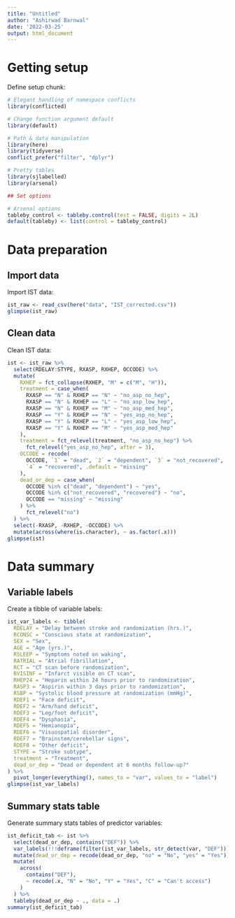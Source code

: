 ```yaml
---
title: "Untitled"
author: "Ashirwad Barnwal"
date: '2022-03-25'
output: html_document
---
```


# Getting setup
Define setup chunk:

```r
# Elegant handling of namespace conflicts
library(conflicted)

# Change function argument default
library(default)

# Path & data manipulation
library(here)
library(tidyverse)
conflict_prefer("filter", "dplyr")

# Pretty tables
library(sjlabelled)
library(arsenal)

## Set options

# Arsenal options
tableby_control <- tableby.control(test = FALSE, digits = 2L)
default(tableby) <- list(control = tableby_control)
```

# Data preparation

## Import data
Import IST data:

```r
ist_raw <- read_csv(here("data", "IST_corrected.csv"))
glimpse(ist_raw)
```

## Clean data
Clean IST data:

```r
ist <- ist_raw %>%
  select(RDELAY:STYPE, RXASP, RXHEP, OCCODE) %>%
  mutate(
    RXHEP = fct_collapse(RXHEP, "M" = c("M", "H")),
    treatment = case_when(
      RXASP == "N" & RXHEP == "N" ~ "no_asp_no_hep",
      RXASP == "N" & RXHEP == "L" ~ "no_asp_low_hep",
      RXASP == "N" & RXHEP == "M" ~ "no_asp_med_hep",
      RXASP == "Y" & RXHEP == "N" ~ "yes_asp_no_hep",
      RXASP == "Y" & RXHEP == "L" ~ "yes_asp_low_hep",
      RXASP == "Y" & RXHEP == "M" ~ "yes_asp_med_hep"
    ),
    treatment = fct_relevel(treatment, "no_asp_no_hep") %>%
      fct_relevel("yes_asp_no_hep", after = 3),
    OCCODE = recode(
      OCCODE, `1` = "dead", `2` = "dependent", `3` = "not_recovered", 
      `4` = "recovered", .default = "missing"
    ),
    dead_or_dep = case_when(
      OCCODE %in% c("dead", "dependent") ~ "yes",
      OCCODE %in% c("not_recovered", "recovered") ~ "no",
      OCCODE == "missing" ~ "missing"
    ) %>% 
      fct_relevel("no")
  ) %>%
  select(-RXASP, -RXHEP, -OCCODE) %>%
  mutate(across(where(is.character), ~ as.factor(.x)))
glimpse(ist)
```

# Data summary

## Variable labels
Create a tibble of variable labels:

```r
ist_var_labels <- tibble(
  RDELAY = "Delay between stroke and randomization (hrs.)",
  RCONSC = "Conscious state at randomization",
  SEX = "Sex",
  AGE = "Age (yrs.)",
  RSLEEP = "Symptoms noted on waking",
  RATRIAL = "Atrial fibrillation",
  RCT = "CT scan before randomization",
  RVISINF = "Infarct visible on CT scan",
  RHEP24 = "Heparin within 24 hours prior to randomization",
  RASP3 = "Aspirin within 3 days prior to randomization",
  RSBP = "Systolic blood pressure at randomization (mmHg)",
  RDEF1 = "Face deficit",
  RDEF2 = "Arm/hand deficit",
  RDEF3 = "Leg/foot deficit",
  RDEF4 = "Dysphasia",
  RDEF5 = "Hemianopia",
  RDEF6 = "Visuospatial disorder",
  RDEF7 = "Brainstem/cerebellar signs",
  RDEF8 = "Other deficit",
  STYPE = "Stroke subtype",
  treatment = "Treatment",
  dead_or_dep = "Dead or dependent at 6 months follow-up?"
) %>%
  pivot_longer(everything(), names_to = "var", values_to = "label")
glimpse(ist_var_labels)
```

## Summary stats table
Generate summary stats tables of predictor variables:

```r
ist_deficit_tab <- ist %>%
  select(dead_or_dep, contains("DEF")) %>%
  var_labels(!!!deframe(filter(ist_var_labels, str_detect(var, "DEF")))) %>%
  mutate(dead_or_dep = recode(dead_or_dep, "no" = "No", "yes" = "Yes")) %>%
  mutate(
    across(
      contains("DEF"), 
      ~ recode(.x, "N" = "No", "Y" = "Yes", "C" = "Can't access")
    )
  ) %>%
  tableby(dead_or_dep ~ ., data = .)
summary(ist_deficit_tab)
```


